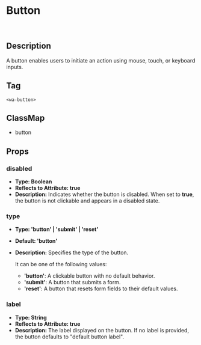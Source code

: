 

<Meta title="Atoms/Button" of={ButtonStories} />

# Button

<Story />
&nbsp;

## Description

A button enables users to initiate an action using mouse, touch, or keyboard inputs.

## Tag

`<wa-button>`

## ClassMap
- button

## Props 

### disabled

- **Type: Boolean**
- **Reflects to Attribute: true**
- **Description:** Indicates whether the button is disabled. When set to **true**, the button is not clickable and appears in a disabled state.

### type

- **Type: 'button' | 'submit' | 'reset'**
- **Default: 'button'**
- **Description:** Specifies the type of the button. 

  It can be one of the following values:
  - **'button'**: A clickable button with no default behavior.
  - **'submit'**: A button that submits a form.
  - **'reset'**: A button that resets form fields to their default values.

### label

- **Type: String**
- **Reflects to Attribute: true**
- **Description:** The label displayed on the button. If no label is provided, the button defaults to "default button label".